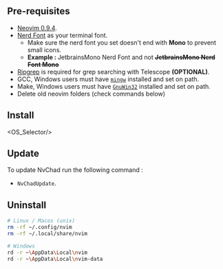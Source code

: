 
## Pre-requisites

- [Neovim 0.9.4](https://github.com/neovim/neovim/releases/tag/v0.9.4).
- [Nerd Font](https://www.nerdfonts.com/) as your terminal font.
  - Make sure the nerd font you set doesn't end with <strong>Mono</strong> to prevent small icons. 
  - <strong>Example : </strong> JetbrainsMono Nerd Font and not **<s>JetbrainsMono Nerd Font Mono</s>**
- [Ripgrep](https://github.com/BurntSushi/ripgrep) is required for grep searching with Telescope <strong>(OPTIONAL)</strong>. 
- GCC, Windows users must have [`mingw`](http://mingw-w64.org/downloads) installed and set on path.
- Make, Windows users must have [`GnuWin32`](https://gnuwin32.sourceforge.net/install.html) installed and set on path.
- Delete old neovim folders (check commands below)

## Install

<OS_Selector/>

## Update

To update NvChad run the following command : 

- `NvChadUpdate`.

## Uninstall

```bash
# Linux / Macos (unix)
rm -rf ~/.config/nvim
rm -rf ~/.local/share/nvim

# Windows
rd -r ~\AppData\Local\nvim
rd -r ~\AppData\Local\nvim-data
```
